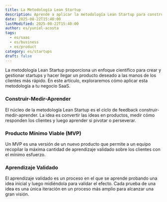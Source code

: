 ```yaml
---
title: La Metodología Lean Startup
description: Aprende a aplicar la metodología Lean Startup para construir y hacer crecer tu negocio SaaS.
date: 2025-08-22T15:40:00
lastModified: 2025-08-22T15:40:00
author: es/yuniel-acosta
tags:
  - es/saas
  - es/business
  - es/product
category: es/startups
draft: false
---
```


La metodología Lean Startup proporciona un enfoque científico para crear y gestionar startups y hacer llegar un producto deseado a las manos de los clientes más rápido. En este artículo, exploraremos cómo aplicar esta metodología a tu negocio SaaS.

### Construir-Medir-Aprender

El núcleo de la metodología Lean Startup es el ciclo de feedback construir-medir-aprender. La idea es convertir las ideas en productos, medir cómo responden los clientes y luego aprender si pivotar o perseverar.

### Producto Mínimo Viable (MVP)

Un MVP es una versión de un nuevo producto que permite a un equipo recopilar la máxima cantidad de aprendizaje validado sobre los clientes con el mínimo esfuerzo.

### Aprendizaje Validado

El aprendizaje validado es un proceso en el que se aprende probando una idea inicial y luego midiéndola para validar el efecto. Cada prueba de una idea es una única iteración en un proceso más amplio para alcanzar una gran visión.